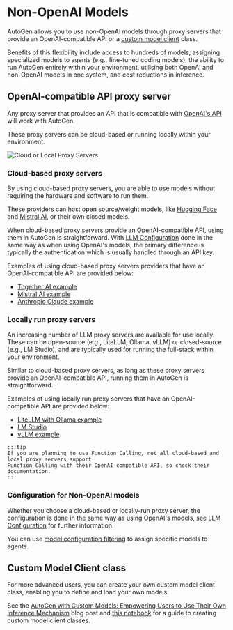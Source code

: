 # Non-OpenAI Models

AutoGen allows you to use non-OpenAI models through proxy servers that provide
an OpenAI-compatible API or a [custom model client](https://ag2ai.github.io/ag2/blog/2024/01/26/Custom-Models)
class.

Benefits of this flexibility include access to hundreds of models, assigning specialized
models to agents (e.g., fine-tuned coding models), the ability to run AutoGen entirely
within your environment, utilising both OpenAI and non-OpenAI models in one system, and cost
reductions in inference.

## OpenAI-compatible API proxy server
Any proxy server that provides an API that is compatible with [OpenAI's API](https://platform.openai.com/docs/api-reference)
will work with AutoGen.

These proxy servers can be cloud-based or running locally within your environment.

![Cloud or Local Proxy Servers](images/cloudlocalproxy.png)

### Cloud-based proxy servers
By using cloud-based proxy servers, you are able to use models without requiring the hardware
and software to run them.

These providers can host open source/weight models, like [Hugging Face](https://huggingface.co/)
and [Mistral AI](https://mistral.ai/),
or their own closed models.

When cloud-based proxy servers provide an OpenAI-compatible API, using them in AutoGen
is straightforward. With [LLM Configuration](/docs/topics/llm_configuration) done in
the same way as when using OpenAI's models, the primary difference is typically the
authentication which is usually handled through an API key.

Examples of using cloud-based proxy servers providers that have an OpenAI-compatible API
are provided below:

- [Together AI example](/docs/topics/non-openai-models/cloud-togetherai)
- [Mistral AI example](/docs/topics/non-openai-models/cloud-mistralai)
- [Anthropic Claude example](/docs/topics/non-openai-models/cloud-anthropic)


### Locally run proxy servers
An increasing number of LLM proxy servers are available for use locally. These can be
open-source (e.g., LiteLLM, Ollama, vLLM) or closed-source (e.g., LM Studio), and are
typically used for running the full-stack within your environment.

Similar to cloud-based proxy servers, as long as these proxy servers provide an
OpenAI-compatible API, running them in AutoGen is straightforward.

Examples of using locally run proxy servers that have an OpenAI-compatible API are
provided below:

- [LiteLLM with Ollama example](/docs/topics/non-openai-models/local-litellm-ollama)
- [LM Studio](/docs/topics/non-openai-models/local-lm-studio)
- [vLLM example](/docs/topics/non-openai-models/local-vllm)

````mdx-code-block
:::tip
If you are planning to use Function Calling, not all cloud-based and local proxy servers support
Function Calling with their OpenAI-compatible API, so check their documentation.
:::
````

### Configuration for Non-OpenAI models

Whether you choose a cloud-based or locally-run proxy server, the configuration is done in
the same way as using OpenAI's models, see [LLM Configuration](/docs/topics/llm_configuration)
for further information.

You can use [model configuration filtering](/docs/topics/llm_configuration#config-list-filtering)
to assign specific models to agents.


## Custom Model Client class
For more advanced users, you can create your own custom model client class, enabling
you to define and load your own models.

See the [AutoGen with Custom Models: Empowering Users to Use Their Own Inference Mechanism](/blog/2024/01/26/Custom-Models)
blog post and [this notebook](/docs/notebooks/agentchat_custom_model/) for a guide to creating custom model client classes.
